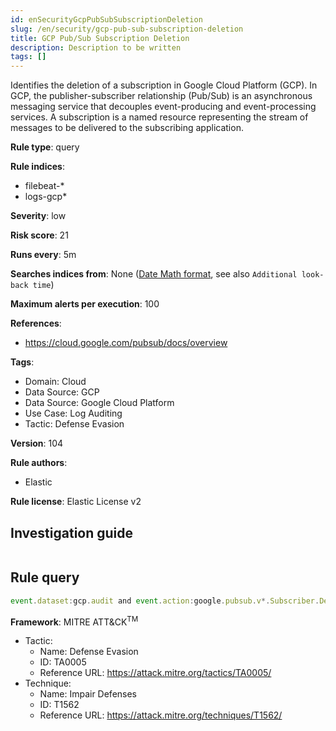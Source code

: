 ```yaml
---
id: enSecurityGcpPubSubSubscriptionDeletion
slug: /en/security/gcp-pub-sub-subscription-deletion
title: GCP Pub/Sub Subscription Deletion
description: Description to be written
tags: []
---
```


<div id="gcp-pub-sub-subscription-deletion"></div>

Identifies the deletion of a subscription in Google Cloud Platform (GCP). In GCP, the publisher-subscriber relationship (Pub/Sub) is an asynchronous messaging service that decouples event-producing and event-processing services. A subscription is a named resource representing the stream of messages to be delivered to the subscribing application.

**Rule type**: query

**Rule indices**: 

* filebeat-*
* logs-gcp*

**Severity**: low

**Risk score**: 21

**Runs every**: 5m

**Searches indices from**: None ([Date Math format](((ref))/common-options.html#date-math), see also <DocLink id="enSecurityRulesUiCreate" section="set-the-rules-schedule">`Additional look-back time`</DocLink>)

**Maximum alerts per execution**: 100

**References**: 

* https://cloud.google.com/pubsub/docs/overview

**Tags**: 

* Domain: Cloud
* Data Source: GCP
* Data Source: Google Cloud Platform
* Use Case: Log Auditing
* Tactic: Defense Evasion

**Version**: 104

**Rule authors**: 

* Elastic

**Rule license**: Elastic License v2

## Investigation guide

```markdown

```

## Rule query

```js
event.dataset:gcp.audit and event.action:google.pubsub.v*.Subscriber.DeleteSubscription and event.outcome:success

```

**Framework**: MITRE ATT&CK<sup>TM</sup>

* Tactic:
    * Name: Defense Evasion
    * ID: TA0005
    * Reference URL: https://attack.mitre.org/tactics/TA0005/
* Technique:
    * Name: Impair Defenses
    * ID: T1562
    * Reference URL: https://attack.mitre.org/techniques/T1562/

